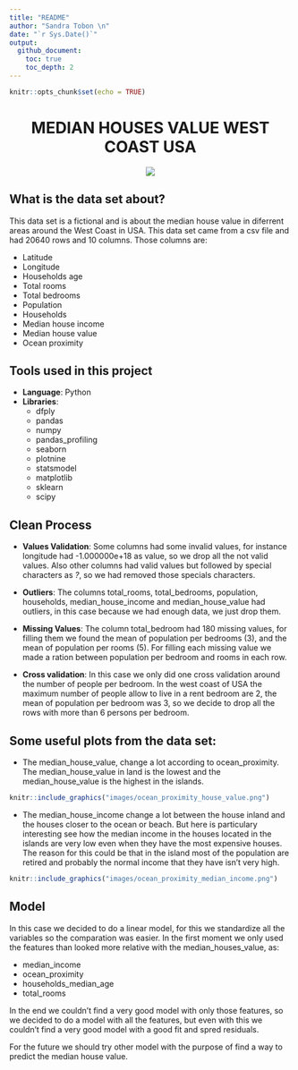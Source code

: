 ```yaml
---
title: "README"
author: "Sandra Tobon \n"      
date: "`r Sys.Date()`"
output:
  github_document:
    toc: true
    toc_depth: 2
---
```


```r
knitr::opts_chunk$set(echo = TRUE)
```
<center>
# MEDIAN HOUSES VALUE WEST COAST USA  

![](https://www.cockettgroup.com/PortsMapAssets/images/regions/countries/na-usaw.jpg)  

</center>

## What is the data set about?  

This data set is a fictional and is about the median house value in diferrent areas around the West Coast in USA. This data set came from a csv file and had 20640 rows and 10 columns. Those columns are:  

- Latitude  
- Longitude  
- Households age  
- Total rooms  
- Total bedrooms  
- Population  
- Households  
- Median house income  
- Median house value  
- Ocean proximity  

## Tools used in this project  

- **Language**: Python  
- **Libraries**:  
  - dfply  
  - pandas  
  - numpy  
  - pandas_profiling  
  - seaborn  
  - plotnine  
  - statsmodel  
  - matplotlib  
  - sklearn  
  - scipy

## Clean Process  

- **Values Validation**: Some columns had some invalid values, for instance longitude had -1.000000e+18 as value, so we drop all the not valid values. Also other columns had valid values but followed by special characters as *?*, so we had removed those specials characters.  

- **Outliers**: The columns total_rooms, total_bedrooms, population, households, median_house_income and median_house_value had outliers, in this case because we had enough data, we just drop them.  

- **Missing Values**: The column total_bedroom had 180 missing values, for filling them we found the mean of population per bedrooms (3), and the mean of population per rooms (5). For filling each missing value we made a ration between population per bedroom and rooms in each row.  

- **Cross validation**: In this case we only did one cross validation around the number of people per bedroom. In the west coast of USA the maximum number of people allow to live in a rent bedroom are 2, the mean of population per bedroom was 3, so we decide to drop all the rows with more than 6 persons per bedroom.  

## Some useful plots from the data set:  

- The median_house_value, change a lot according to ocean_proximity. The median_house_value in land is the lowest and the median_house_value is the highest in the islands.  

```r
knitr::include_graphics("images/ocean_proximity_house_value.png")
```

- The median_house_income change a lot between the house inland and the houses closer to the ocean or beach. But here is particulary interesting see how the median income in the houses located in the islands are very low even when they have the most expensive houses. The reason for this could be that in the island most of the population are retired and probably the normal income that they have isn't very high.  

```r
knitr::include_graphics("images/ocean_proximity_median_income.png")
```

## Model  

In this case we decided to do a linear model, for this we standardize all the variables so the comparation was easier. In the first moment we only used the features than looked more relative with the median_houses_value, as:  

- median_income  
- ocean_proximity  
- households_median_age  
- total_rooms  

In the end we couldn't find a very good model with only those features, so we decided to do a model with all the features, but even with this we couldn't find a very good model with a good fit and spred residuals.  

For the future we should try other model with the purpose of find a way to predict the median house value.  